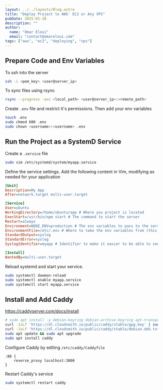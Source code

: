```yaml
---
layout: ../../layouts/Blog.astro
title: "Deploy Project to AWS' EC2 or Any VPS"
pubDate: 2025-01-18
description: ""
author:
  name: "Omar Eloui"
  email: "contact@omareloui.com"
tags: ["aws", "ec2", "deploying", "vps"]
---
```


## Prepare Code and Env Variables

To ssh into the server

```bash /<.+?>/
ssh -i <pem_key> <user@server_ip>
```

To sync files using rsync

```bash /<.+?>/
rsync --progress -avz <local_path> <user@server_ip>:<remote_path>
```

Create `.env` file and restrict it's permissions. Then add your env variables

```bash /<.+?>/
touch .env
sudo chmod 600 .env
sudo chown <username>:<username> .env
```

## Run the Project as a SystemD Service

Create a `.service` file

```bash "myapp"
sudo vim /etc/systemd/system/myapp.service
```

Define the service settings. Add the following content in Vim, modifying as needed for your application

```ini title="myapp.service" //etc/.env|myapp|/home\S*|/usr\S* start|NODE_ENV=production|ubuntu|My.*/
[Unit]
Description=My App
After=network.target multi-user.target

[Service]
User=ubuntu
WorkingDirectory=/home/ubuntu/app # Where you project is located
ExecStart=/usr/bin/npm start # The command to start the server
Restart=always
Environment=NODE_ENV=production # The env variables to pass to the service process
EnvironmentFile=/etc/.env # Where to take the env variables from (this is where you created the `.env` file)
StandardOutput=syslog
StandardError=syslog
SyslogIdentifier=myapp # Identifier to make it easier to be able to see syslogs

[Install]
WantedBy=multi-user.target
```

Reload systemd and start your service.

```bash "myapp"
sudo systemctl daemon-reload
sudo systemctl enable myapp.service
sudo systemctl start myapp.service
```

## Install and Add Caddy

https://caddyserver.com/docs/install

```bash
# sudo apt install -y debian-keyring debian-archive-keyring apt-transport-https curl
curl -1sLf 'https://dl.cloudsmith.io/public/caddy/stable/gpg.key' | sudo gpg --dearmor -o /usr/share/keyrings/caddy-stable-archive-keyring.gpg
curl -1sLf 'https://dl.cloudsmith.io/public/caddy/stable/debian.deb.txt' | sudo tee /etc/apt/sources.list.d/caddy-stable.list
sudo apt update && sudo apt upgrade
sudo apt install caddy
```

Configure Caddy by editing `/etc/caddy/Caddyfile`

```nginx title="/etc/caddy/Caddyfile" "3000"
:80 {
    reverse_proxy localhost:3000
}
```

Restart Caddy's service

```bash
sudo systemctl restart caddy
```
